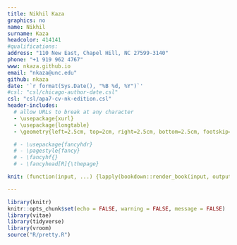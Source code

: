 ```yaml
---
title: Nikhil Kaza
graphics: no
name: Nikhil
surname: Kaza
headcolor: 414141
#qualifications: 
address: "110 New East, Chapel Hill, NC 27599-3140"
phone: "+1 919 962 4767"
www: nkaza.github.io
email: "nkaza@unc.edu"
github: nkaza
date: '`r format(Sys.Date(), "%B %d, %Y")`'
#csl: "csl/chicago-author-date.csl"
csl: "csl/apa7-cv-nk-edition.csl"
header-includes:
  # allow URLs to break at any character
  - \usepackage{xurl}
  - \usepackage{longtable}
  - \geometry{left=2.5cm, top=2cm, right=2.5cm, bottom=2.5cm, footskip=.4cm}

  # - \usepackage{fancyhdr}
  # - \pagestyle{fancy}
  # - \fancyhf{}
  # - \fancyhead[R]{\thepage}

knit: (function(input, ...) {lapply(bookdown::render_book(input, output_file = "docs/nkaza_CV", output_format = "all", envir = globalenv(), ...), browseURL)})

---
```


```r
library(knitr)
knitr::opts_chunk$set(echo = FALSE, warning = FALSE, message = FALSE)
library(vitae)
library(tidyverse)
library(vroom)
source("R/pretty.R")

```
